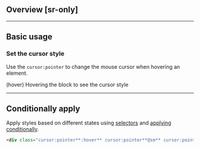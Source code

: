 ## Overview [sr-only]
<Overview/>

---

## Basic usage
### Set the cursor style
Use the `cursor:pointer` to change the mouse cursor when hovering an element.

(hover) Hovering the block to see the cursor style
<Basic className="cursor:pointer" />

---

## Conditionally apply
Apply styles based on different states using [selectors](/guide/state-selectors) and [applying conditionally](/guide/applying-conditionally).
```html
<div class="cursor:pointer**:hover** cursor:pointer**@sm** cursor:pointer**@dark** cursor:pointer**@print**">…</div>
```

